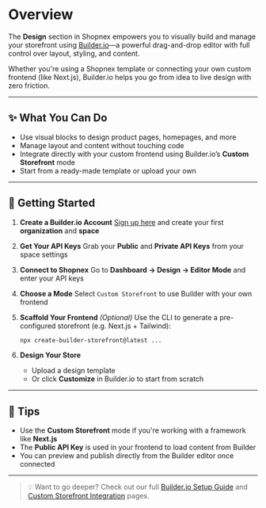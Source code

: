 # Overview

The **Design** section in Shopnex empowers you to visually build and manage your storefront using [Builder.io](https://builder.io)—a powerful drag-and-drop editor with full control over layout, styling, and content.

Whether you're using a Shopnex template or connecting your own custom frontend (like Next.js), Builder.io helps you go from idea to live design with zero friction.

---

## ✨ What You Can Do

- Use visual blocks to design product pages, homepages, and more
- Manage layout and content without touching code
- Integrate directly with your custom frontend using Builder.io’s **Custom Storefront** mode
- Start from a ready-made template or upload your own

---

## 🚀 Getting Started

1. **Create a Builder.io Account**
   [Sign up here](https://builder.io) and create your first **organization** and **space**

2. **Get Your API Keys**
   Grab your **Public** and **Private API Keys** from your space settings

3. **Connect to Shopnex**
   Go to **Dashboard → Design → Editor Mode** and enter your API keys

4. **Choose a Mode**
   Select `Custom Storefront` to use Builder with your own frontend

5. **Scaffold Your Frontend** _(Optional)_
   Use the CLI to generate a pre-configured storefront (e.g. Next.js + Tailwind):

    ```bash
    npx create-builder-storefront@latest ...
    ```

6. **Design Your Store**

    - Upload a design template
    - Or click **Customize** in Builder.io to start from scratch

---

## 🧠 Tips

- Use the **Custom Storefront** mode if you're working with a framework like **Next.js**
- The **Public API Key** is used in your frontend to load content from Builder
- You can preview and publish directly from the Builder editor once connected

---

> 💡 Want to go deeper? Check out our full [Builder.io Setup Guide](./builder-setup) and [Custom Storefront Integration](./custom-storefront) pages.
